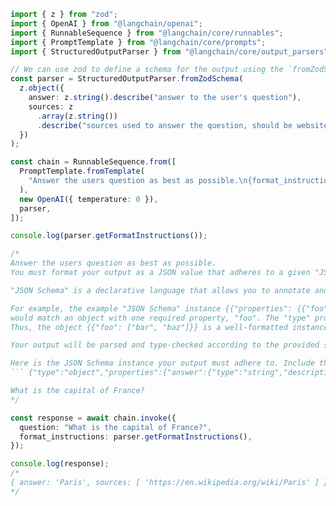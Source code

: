 ```typescript
import { z } from "zod";
import { OpenAI } from "@langchain/openai";
import { RunnableSequence } from "@langchain/core/runnables";
import { PromptTemplate } from "@langchain/core/prompts";
import { StructuredOutputParser } from "@langchain/core/output_parsers";

// We can use zod to define a schema for the output using the `fromZodSchema` method of `StructuredOutputParser`.
const parser = StructuredOutputParser.fromZodSchema(
  z.object({
    answer: z.string().describe("answer to the user's question"),
    sources: z
      .array(z.string())
      .describe("sources used to answer the question, should be websites."),
  })
);

const chain = RunnableSequence.from([
  PromptTemplate.fromTemplate(
    "Answer the users question as best as possible.\n{format_instructions}\n{question}"
  ),
  new OpenAI({ temperature: 0 }),
  parser,
]);

console.log(parser.getFormatInstructions());

/*
Answer the users question as best as possible.
You must format your output as a JSON value that adheres to a given "JSON Schema" instance.

"JSON Schema" is a declarative language that allows you to annotate and validate JSON documents.

For example, the example "JSON Schema" instance {{"properties": {{"foo": {{"description": "a list of test words", "type": "array", "items": {{"type": "string"}}}}}}, "required": ["foo"]}}}}
would match an object with one required property, "foo". The "type" property specifies "foo" must be an "array", and the "description" property semantically describes it as "a list of test words". The items within "foo" must be strings.
Thus, the object {{"foo": ["bar", "baz"]}} is a well-formatted instance of this example "JSON Schema". The object {{"properties": {{"foo": ["bar", "baz"]}}}} is not well-formatted.

Your output will be parsed and type-checked according to the provided schema instance, so make sure all fields in your output match the schema exactly and there are no trailing commas!

Here is the JSON Schema instance your output must adhere to. Include the enclosing markdown codeblock:
``` {"type":"object","properties":{"answer":{"type":"string","description":"answer to the user's question"},"sources":{"type":"array","items":{"type":"string"},"description":"sources used to answer the question, should be websites."}},"required":["answer","sources"],"additionalProperties":false,"$schema":"http://json-schema.org/draft-07/schema#"} ```

What is the capital of France?
*/

const response = await chain.invoke({
  question: "What is the capital of France?",
  format_instructions: parser.getFormatInstructions(),
});

console.log(response);
/*
{ answer: 'Paris', sources: [ 'https://en.wikipedia.org/wiki/Paris' ] }
*/
```
